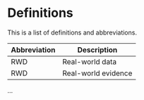 # Definitions {.unnumbered}

This is a list of definitions and abbreviations. 

| **Abbreviation** | **Description** |
| ---------------- | ----------------|
| RWD  | Real-world data |
| RWD  | Real-world evidence |


... 